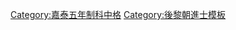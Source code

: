 {{Navbox
|name = 嘉泰五年制科中格榜
|title = [[後黎朝進士列表|嘉泰五年（1577年）制科中格榜]]
|titlestyle = background-color:#FFD700;
|image =
|style = width:100%;text-align:center; 
|groupstyle = text-align:center; background-color:#FFD700;
|liststyle = text-align:center;
|state = {{{state<includeonly>|collapsed</includeonly>}}}

|group1 = 第一甲<br>勅賜制科出身<br>共3名
|list1 = '''[[黎擢秀]]''' - [[阮弼亮]] - [[黎福岳]]

|group2 = 第二甲<br>勅賜同制科出身<br>共2名
|list2 = [[胡秉國]] - [[阮宏詞]]

|belowstyle = text-align: center; background-color:#FFD700;
|below='''前一科：[[Template:正治八年制科中格榜|正治八年制科]]　'''·'''　後一科：[[Template:光興三年庚辰科庭試進士榜|光興三年庚辰科]]'''<br>'''莫朝同科：[[Template:崇康十年丁丑科庭試進士榜|崇康十年丁丑科]]'''
}}
[[Category:嘉泰五年制科中格]]
<noinclude>[[Category:嘉泰五年制科中格| ]]
[[Category:後黎朝進士模板]]</noinclude>